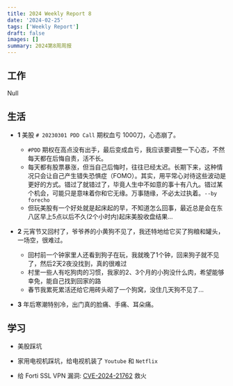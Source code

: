 ```yaml
---
title: 2024 Weekly Report 8
date: '2024-02-25'
tags: ['Weekly Report']
draft: false
images: []
summary: 2024第8周周报
---
```


<TOCInline toc={props.toc}/>

## 工作

Null

## 生活

- **1** 美股 `# 20230301 PDD Call` 期权血亏 1000刀，心态崩了。
  - `#PDD` 期权在高点没有出手，最后变成血亏，我应该要调整一下心态，不然每天都在后悔自责，活不长。
  - 每天都有股票暴涨，但当自己后悔时，往往已经太迟。长期下来，这种情况只会让自己产生错失恐惧症（FOMO）。其实，用平常心对待这些波动是更好的方式。错过了就错过了，毕竟人生中不如意的事十有八九。错过某个机会，可能只是意味着你和它无缘。万事随缘，不必太过执着。`--by forecho`
  - 但玩美股有一个好处就是起床起的早，不知道怎么回事，最近总是会在东八区早上5点以后不久(2个小时内)起床美股收盘结果...

- **2** 元宵节又回村了，爷爷养的小黄狗不见了，我还特地给它买了狗粮和罐头，一场空，很难过。
  - 回村前一个钟家里人还看到狗子在玩，我就晚了1个钟，回来狗子就不见了，然后2天2夜没找到，真的很难过
  - 村里一些人有吃狗肉的习惯，我家的2、3个月的小狗没什么肉，希望能够幸免，能自己找到回家的路
  - 春节我累死累活还给它用砖头砌了一个狗窝，没住几天狗不见了...

- **3** 年后寒潮特别冷，出门真的脸痛、手痛、耳朵痛。








## 学习

- 美股踩坑

- 家用电视机踩坑，给电视机装了 `Youtube` 和 `Netflix`

- 给 Forti SSL VPN 漏洞: [CVE-2024-21762](https://www.fortiguard.com/psirt/FG-IR-24-015) 救火






